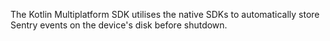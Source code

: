 The Kotlin Multiplatform SDK utilises the native SDKs to automatically store Sentry events on the device's disk before shutdown.

